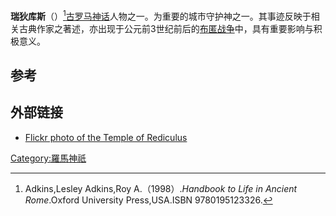{{Infobox deity|type=roman
| name = 瑞狄库斯
| god_of = [[拉尔_(神祇)|拉尔]]
}}
'''瑞狄库斯'''（{{lang-en|Rediculus}}）<ref>Adkins,Lesley Adkins,Roy A.（1998）.''Handbook to Life in Ancient Rome''.Oxford University Press,USA.ISBN 9780195123326.</ref>[[古罗马神话|古罗马神话]]人物之一。为重要的城市守护神之一。其事迹反映于相关古典作家之著述，亦出现于公元前3世纪前后的[[布匿战争|布匿战争]]中，具有重要影响与积极意义。

== 参考 ==
{{reflist}}

== 外部链接 ==
* [http://www.flickr.com/photos/amalric/2268130893/ Flickr photo of the Temple of Rediculus] {{Wayback|url=http://www.flickr.com/photos/amalric/2268130893/ |date=20131107200748 }}


[[Category:羅馬神祇|Category:羅馬神祇]]


{{古罗马小作品}}